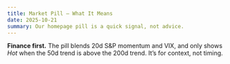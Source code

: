 ```yaml
---
title: Market Pill — What It Means
date: 2025-10-21
summary: Our homepage pill is a quick signal, not advice.
---
```


**Finance first.** The pill blends 20d S&P momentum and VIX, and only shows *Hot* when the 50d trend is above the 200d trend. It’s for context, not timing.
